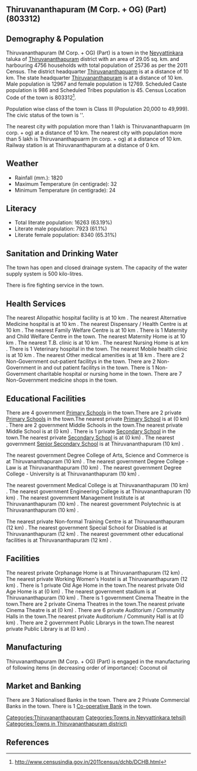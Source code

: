 {{Infobox settlement
| name=Thiruvananthapuram (M Corp. + OG) (Part)
| native_name=
| native_name_lang=
| other_name=
| nickname=
| settlement_type=Town
| image_skyline=
| image_alt=
| image_caption=
| pushpin_map=India Kerala
| pushpin_label_position=right
| pushpin_map_alt=
| pushpin_map_caption=Location in Kerala, India
| latd=
| latm=
| lats=
| latNS=
| longd=
| longm=
| longs=
| longEW=
| coordinates_display=inline,title
| subdivision_type=Country
| subdivision_name={{flag|India}}
| subdivision_type1=[[States and territories of India|State]]
| subdivision_name1=Kerala 
| subdivision_type2=[[List of districts of India|District]]
| subdivision_name2=Thiruvananthapuram
| subdivision_type3=Tahsil
| subdivision_name3=Neyyattinkara
| website=
| established_title=<!-- Established -->
| established_date=
| founder=
| named_for=
| government_type=
| governing_body=
| unit_pref=Metric
| area_footnotes=
| area_rank=
| area_total_km2=29.05
| elevation_footnotes=
| elevation_m=
| population_total=25736
| population_as_of=2011
| population_rank=
| population_density_km2=885
| population_demonym=
| population_footnotes=
| demographics_type1=Languages=
| demographics1_title1=Official=
| demographics1_info1=[[Malayalam language|Malayalam]]
| timezone1=[[Indian Standard Time|IST]]
| utc_offset1==+5:30
| postal_code_type=[[Postal Index Number|PIN]]
| postal_code=
| area_code_type=Telephone code
| area_code=
| registration_plate=
| blank1_name_sec1=Nearest city
| blank1_info_sec1=[[Thiruvananthapuarm (m corp. + og) ]]
| blank2_name_sec1=[[Human sex ratio|Sex ratio]]
| blank2_info_sec1=984
| blank3_name_sec1=Literacy
| blank3_info_sec1=63.19%
| blank1_name_sec2=[[2011 Census of India|2011 census]] code
| blank1_info_sec2=803312
| footnotes=
}}

== Thiruvananthapuram (M Corp. + OG) (Part) (803312) ==

== Demography & Population ==

Thiruvananthapuram (M Corp. + OG) (Part) is a town in the [[Neyyattinkara]] taluka of [[Thiruvananthapuram]] district with an area of 29.05 sq. km. and harbouring 4756 households with total population of 25736 as per the 2011 Census. The district headquarter [[Thiruvananthapuarm]] is at a distance of 10 km. The state headquarter [[Thiruvananthapuram]] is at a distance of 10 km. Male population is 12967 and female population is 12769. Scheduled Caste population is 986 and Scheduled Tribes population is 45. Census Location Code of the town is 803312<ref>http://www.censusindia.gov.in/2011census/dchb/DCHB.html</ref>.

Population wise class of the town is Class III (Population 20,000 to 49,999).
The civic status of the town is ''.

The nearest city with population more than 1 lakh is Thiruvananthapuarm (m corp. + og)  at a distance of 10 km. The nearest city with population more than 5 lakh is Thiruvananthapuarm (m corp. + og) at a distance of 10 km. Railway station is at Thiruvananthapuram at a distance of 0 km.


== Weather ==  
* Rainfall (mm.): 1820 
* Maximum Temperature (in centigrade): 32
* Minimum Temperature (in centigrade): 24


== Literacy ==  
* Total literate population: 16263 (63.19%)
* Literate male population: 7923 (61.1%)
* Literate female population: 8340 (65.31%)


== Sanitation and Drinking Water ==  
The town has open and closed drainage system.
The capacity of the water supply system is 500 kilo-litres.

There is fire fighting service in the town.


== Health Services ==
The nearest Allopathic hospital facility is at 10 km .
The nearest Alternative Medicine hospital is at 10 km .
The nearest Dispensary / Health Centre is at 10 km .
The nearest Family Welfare Centre is at 10 km .
There is 1 Maternity and Child Welfare Centre in the town.
The nearest Maternity Home is at 10 km .
The nearest T.B. clinic is at 10 km .
The nearest Nursing Home is at  km .
There is 1 Veterinary hospital in the town.
The nearest Mobile health clinic is at 10 km .
The nearest Other medical amenities is at 18 km .
There are 2 Non-Government out-patient facilitys in the town.
There are 2 Non-Government in and out patient facilitys in the town.
There is 1 Non-Government charitable hospital or nursing home in the town.
There are 7 Non-Government medicine shops in the town.


== Educational Facilities ==
There are 4 government [[Primary School]]s in the town.There are 2 private [[Primary School]]s in the town.The nearest private [[Primary School]] is at  (0 km) .
There are 2 government Middle Schools in the town.The nearest private Middle School is at  (0 km) .
There is 1 private [[Secondary School]] in the town.The nearest private [[Secondary School]] is at  (0 km) .
The nearest government [[Senior Secondary School]] is at Thiruvananthapuram (10 km) .
 
 
 
 
 
The nearest government Degree College of Arts, Science and Commerce is at Thiruvananthapuram (10 km) .
The nearest government Degree College - Law is at Thiruvananthapuram (10 km) .
The nearest government Degree College - University is at Thiruvananthapuram (10 km) .
 
The nearest government Medical College is at Thiruvananthapuram (10 km) .
The nearest government Engineering College is at Thiruvananthapuram (10 km) .
The nearest government Management Institute is at Thiruvananthapuram (10 km) .
The nearest government Polytechnic is at Thiruvananthapuram (10 km) .
 
The nearest private Non-formal Training Centre is at Thiruvananthapuram  (12 km) .
The nearest government Special School for Disabled is at Thiruvananthapuram (12 km) .
The nearest government other educational facilities is at Thiruvananthapuram (12 km) .


== Facilities ==
The nearest private Orphanage Home is at Thiruvananthapuram (12 km) .
The nearest private Working Women's Hostel is at Thiruvananthapuram (12 km) .
There is 1 private Old Age Home in the town.The nearest private Old Age Home is at  (0 km) .
The nearest government stadium is at Thiruvananthapuram (10 km) .
There is 1 government Cinema Theatre in the town.There are 2 private Cinema Theatres in the town.The nearest private Cinema Theatre is at  (0 km) .
There are 6 private Auditorium / Community Halls in the town.The nearest private Auditorium / Community Hall is at  (0 km) .
There are 2 government Public Librarys in the town.The nearest private Public Library is at  (0 km) .


== Manufacturing ==
Thiruvananthapuram (M Corp. + OG) (Part) is engaged in the manufacturing of following items (in decreasing order of importance): Coconut oil


== Market and Banking ==
There are 3 Nationalised Banks in the town.
There are 2 Private Commercial Banks in the town.
There is 1 [[Co-operative Bank]] in the town.




[[Categories:Thiruvananthapuram]]
[[Categories:Towns in Neyyattinkara tehsil)]]
[[Categories:Towns in Thiruvananthapuram district)]]


== References ==
{{Reflist}}


